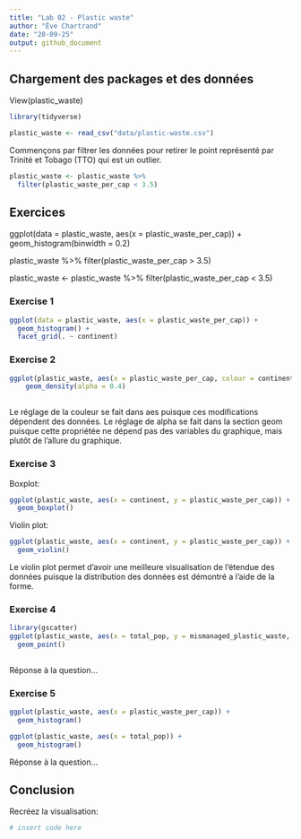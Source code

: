 ```yaml
---
title: "Lab 02 - Plastic waste"
author: "Ève Chartrand"
date: "20-09-25"
output: github_document
---
```


## Chargement des packages et des données
View(plastic_waste)


```r
library(tidyverse) 
```

```r
plastic_waste <- read_csv("data/plastic-waste.csv")
```

Commençons par filtrer les données pour retirer le point représenté par Trinité et Tobago (TTO) qui est un outlier.

```r
plastic_waste <- plastic_waste %>%
  filter(plastic_waste_per_cap < 3.5)
```


## Exercices
ggplot(data = plastic_waste, aes(x = plastic_waste_per_cap)) +
  geom_histogram(binwidth = 0.2)
  
plastic_waste %>%
  filter(plastic_waste_per_cap > 3.5)

plastic_waste <- plastic_waste %>%
  filter(plastic_waste_per_cap < 3.5)



### Exercise 1

```r
ggplot(data = plastic_waste, aes(x = plastic_waste_per_cap)) +
  geom_histogram() +
  facet_grid(. ~ continent)

```

### Exercise 2

```r
ggplot(plastic_waste, aes(x = plastic_waste_per_cap, colour = continent, fill = continent)) +
    geom_density(alpha = 0.4)
  
```

Le réglage de la couleur se fait dans aes puisque ces modifications dépendent des données. Le réglage de alpha se fait dans la section geom puisque cette propriétée ne dépend pas des variables du graphique, mais plutôt de l'allure du graphique.

### Exercise 3

Boxplot:

```r
ggplot(plastic_waste, aes(x = continent, y = plastic_waste_per_cap)) +
  geom_boxplot()
```

Violin plot:

```r
ggplot(plastic_waste, aes(x = continent, y = plastic_waste_per_cap)) +
  geom_violin()
```

Le violin plot permet d'avoir une meilleure visualisation de l'étendue des données puisque la distribution des données est démontré a l'aide de la forme. 

### Exercise 4


```r
library(gscatter)
ggplot(plastic_waste, aes(x = total_pop, y = mismanaged_plastic_waste, colour = continent)) +
  geom_point()
  
```

Réponse à la question...

### Exercise 5


```r
ggplot(plastic_waste, aes(x = plastic_waste_per_cap)) +
  geom_histogram()
```

```r
ggplot(plastic_waste, aes(x = total_pop)) +
  geom_histogram()
```

Réponse à la question...

## Conclusion

Recréez la visualisation:

```r
# insert code here
```
